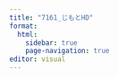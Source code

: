 ---
title: "7161_じもとHD"
format: 
  html:
    sidebar: true
    page-navigation: true
editor: visual
---
